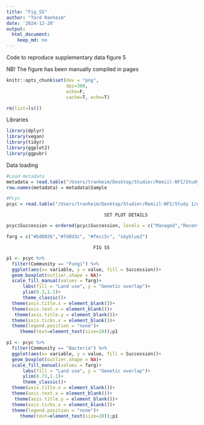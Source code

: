 ```yaml
---
title: "Fig_S5"
author: "Tord Ranheim"
date: '2024-12-20'
output:
  html_document:
    keep_md: no
---
```



Code to reproduce supplementary data figure 5

NB! The figure has been manually compiled in pages


```r
knitr::opts_chunk$set(dev = "png",
                      dpi=300,
                      echo=F,
                      cache=T, echo=T)
```


```r
rm(list=ls())
```


Libraries
```r
library(dplyr)
library(vegan)
library(tidyr)
library(ggplot2)
library(ggpubr)
```



Data loading
```r

#Load metadata
metadata = read.table("/Users/tranheim/Desktop/Studier/Remiil-NFI/Study 1/Processing/Metadata/Result/metadata.txt")
row.names(metadata) = metadata$Sample

```



```r

#Pcyc
pcyc = read.table("/Users/tranheim/Desktop/Studier/Remiil-NFI/Study 1/Analyses/Functional redundancy/Niche overlap/Pcyc/Processing/Results/res_lno_pcyc.txt")

```


                                        SET PLOT DETAILS
#############################################################################################

```r


pcyc$Succession = ordered(pcyc$Succession, levels = c("Managed","Recent","Late","Forest"))

farg = c("#bd0026","#fd8d3c", "#fecc5c", "skyblue2")

```



                                    FIG S5
#############################################################################################

```r

p1 <- pcyc %>%
  filter(Community == "Fungi") %>%
  ggplot(aes(x= variable, y = value, fill = Succession))+
  geom_boxplot(outlier.shape = NA)+
  scale_fill_manual(values = farg)+
      labs(fill = "Land use", y = "Genetic overlap")+
      ylim(0.3,1.1)+
      theme_classic()+
  theme(axis.title.x = element_blank())+
  theme(axis.text.x = element_blank())+
   theme(axis.title.y = element_blank())+
  theme(axis.ticks.x = element_blank())+
  theme(legend.position = "none")+
     theme(text=element_text(size=20));p1
```


```r

p1 <- pcyc %>%
  filter(Community == "Bacteria") %>%
  ggplot(aes(x= variable, y = value, fill = Succession))+
  geom_boxplot(outlier.shape = NA)+
  scale_fill_manual(values = farg)+
      labs(fill = "Land use", y = "Genetic overlap")+
      ylim(0.73,1.1)+
      theme_classic()+
  theme(axis.title.x = element_blank())+
  theme(axis.text.x = element_blank())+
   theme(axis.title.y = element_blank())+
  theme(axis.ticks.x = element_blank())+
  theme(legend.position = "none")+
     theme(text=element_text(size=20));p1


```
